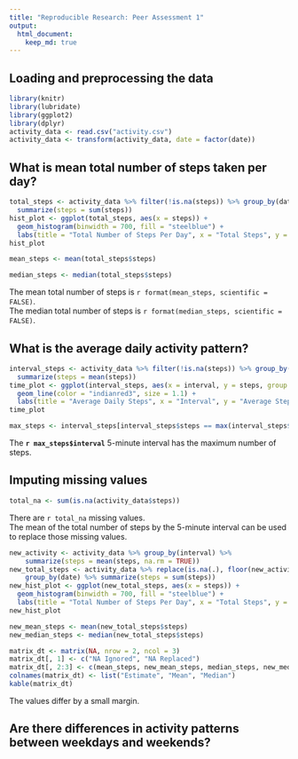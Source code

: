 ```yaml
---
title: "Reproducible Research: Peer Assessment 1"
output: 
  html_document:
    keep_md: true
---
```



## Loading and preprocessing the data
```r
library(knitr)
library(lubridate)
library(ggplot2)
library(dplyr)
activity_data <- read.csv("activity.csv")
activity_data <- transform(activity_data, date = factor(date))
```


## What is mean total number of steps taken per day?
```r
total_steps <- activity_data %>% filter(!is.na(steps)) %>% group_by(date) %>%
  summarize(steps = sum(steps))
hist_plot <- ggplot(total_steps, aes(x = steps)) +
  geom_histogram(binwidth = 700, fill = "steelblue") +
  labs(title = "Total Number of Steps Per Day", x = "Total Steps", y = "Count")
hist_plot
```

```r
mean_steps <- mean(total_steps$steps)
```

```r
median_steps <- median(total_steps$steps)
```

The mean total number of steps is `r format(mean_steps, scientific = FALSE)`.  
The median total number of steps is `r format(median_steps, scientific = FALSE)`.


## What is the average daily activity pattern?
```r
interval_steps <- activity_data %>% filter(!is.na(steps)) %>% group_by(interval) %>%
  summarize(steps = mean(steps))
time_plot <- ggplot(interval_steps, aes(x = interval, y = steps, group = 1)) +
  geom_line(color = "indianred3", size = 1.1) +
  labs(title = "Average Daily Steps", x = "Interval", y = "Average Steps")
time_plot
```

```r
max_steps <- interval_steps[interval_steps$steps == max(interval_steps$steps), ]
```

The **`r max_steps$interval`** 5-minute interval has the maximum number of steps.

## Imputing missing values
```r
total_na <- sum(is.na(activity_data$steps))
```

There are `r total_na` missing values.  
The mean of the total number of steps by the 5-minute interval can be used
to replace those missing values.  

```r
new_activity <- activity_data %>% group_by(interval) %>%
    summarize(steps = mean(steps, na.rm = TRUE))
new_total_steps <- activity_data %>% replace(is.na(.), floor(new_activity$steps)) %>%
    group_by(date) %>% summarize(steps = sum(steps))
new_hist_plot <- ggplot(new_total_steps, aes(x = steps)) +
  geom_histogram(binwidth = 700, fill = "steelblue") +
  labs(title = "Total Number of Steps Per Day", x = "Total Steps", y = "Count")
new_hist_plot
```

```r
new_mean_steps <- mean(new_total_steps$steps)
new_median_steps <- median(new_total_steps$steps)

matrix_dt <- matrix(NA, nrow = 2, ncol = 3)
matrix_dt[, 1] <- c("NA Ignored", "NA Replaced")
matrix_dt[, 2:3] <- c(mean_steps, new_mean_steps, median_steps, new_median_steps)
colnames(matrix_dt) <- list("Estimate", "Mean", "Median")
kable(matrix_dt)
```
   
The values differ by a small margin. 


## Are there differences in activity patterns between weekdays and weekends?
